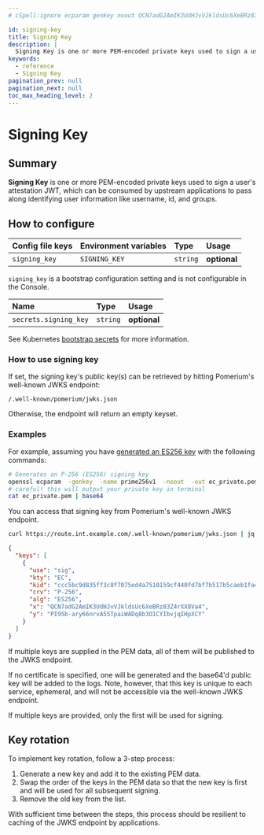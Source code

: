 ```yaml
---
# cSpell:ignore ecparam genkey noout QCN7adG2AmIK3UdHJvVJkldsUc6XeBRz83Z4rXX8Va4 ary66nrvA55TpaiWADq8b3O1CYIbvjqIHpXCY

id: signing-key
title: Signing Key
description: |
  Signing Key is one or more PEM-encoded private keys used to sign a user's attestation JWT which can be consumed by upstream applications to pass along identifying user information like username, id, and groups. If multiple keys are provided only the first will be used for signing.
keywords:
  - reference
  - Signing Key
pagination_prev: null
pagination_next: null
toc_max_heading_level: 2
---
```



# Signing Key

## Summary

**Signing Key** is one or more PEM-encoded private keys used to sign a user's attestation JWT, which can be consumed by upstream applications to pass along identifying user information like username, id, and groups.

## How to configure

<Tabs>
<TabItem value="Core" label="Core">

| **Config file keys** | **Environment variables** | **Type** | **Usage**    |
| :------------------- | :------------------------ | :------- | :----------- |
| `signing_key`        | `SIGNING_KEY`             | `string` | **optional** |

</TabItem>
<TabItem value="Enterprise" label="Enterprise">

`signing_key` is a bootstrap configuration setting and is not configurable in the Console.

</TabItem>
<TabItem value="Kubernetes" label="Kubernetes">

| **Name**              | **Type** | **Usage**    |
| :-------------------- | :------- | :----------- |
| `secrets.signing_key` | `string` | **optional** |

See Kubernetes [bootstrap secrets](/docs/k8s/reference#spec) for more information.

</TabItem>
</Tabs>

### How to use signing key

If set, the signing key's public key(s) can be retrieved by hitting Pomerium's well-known JWKS endpoint:

`/.well-known/pomerium/jwks.json`

Otherwise, the endpoint will return an empty keyset.

### Examples

For example, assuming you have [generated an ES256 key](https://github.com/pomerium/pomerium/blob/main/scripts/generate_self_signed_signing_key.sh) with the following commands:

```bash
# Generates an P-256 (ES256) signing key
openssl ecparam  -genkey  -name prime256v1  -noout  -out ec_private.pem
# careful! this will output your private key in terminal
cat ec_private.pem | base64
```

You can access that signing key from Pomerium's well-known JWKS endpoint.

```bash
curl https://route.int.example.com/.well-known/pomerium/jwks.json | jq
```

```json
{
  "keys": [
    {
      "use": "sig",
      "kty": "EC",
      "kid": "ccc5bc9d835ff3c8f7075ed4a7510159cf440fd7bf7b517b5caeb1fa419ee6a1",
      "crv": "P-256",
      "alg": "ES256",
      "x": "QCN7adG2AmIK3UdHJvVJkldsUc6XeBRz83Z4rXX8Va4",
      "y": "PI95b-ary66nrvA55TpaiWADq8b3O1CYIbvjqIHpXCY"
    }
  ]
}
```

If multiple keys are supplied in the PEM data, all of them will be published to the JWKS endpoint.

If no certificate is specified, one will be generated and the base64'd public key will be added to the logs. Note, however, that this key is unique to each service, ephemeral, and will not be accessible via the well-known JWKS endpoint.

If multiple keys are provided, only the first will be used for signing.

## Key rotation

To implement key rotation, follow a 3-step process:

1. Generate a new key and add it to the existing PEM data.
2. Swap the order of the keys in the PEM data so that the new key is first and will be used for all subsequent signing.
3. Remove the old key from the list.

With sufficient time between the steps, this process should be resilient to caching of the JWKS endpoint by applications.
